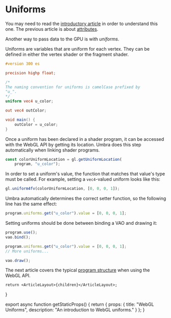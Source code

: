 # Uniforms

You may need to read the 
[introductory article](/webgl/what-is) in order to
understand this one. The previous article is about
[attributes](/webgl/attributes).

Another way to pass data to the GPU is with *uniforms*.

Uniforms are variables that are uniform for each vertex.
They can be defined in either the vertex shader or the
fragment shader.

```glsl
#version 300 es

precision highp float;

/*
The naming convention for uniforms is camelCase prefixed by
"u_".
*/
uniform vec4 u_color;

out vec4 outColor;

void main() {
	outColor = u_color;
}
```

Once a uniform has been declared in a shader program, it
can be accessed with the WebGL API by getting its location.
Umbra does this step automatically when linking shader
programs.

```js
const colorUniformLocation = gl.getUniformLocation(
	program, "u_color");
```

In order to set a uniform's value, the function that
matches that value's type must be called. For example,
setting a `vec4`-valued uniform looks like this:

```js
gl.uniform4fv(colorUniformLocation, [0, 0, 0, 1]);
```

Umbra automatically determines the correct setter
function, so the following line has the same effect:

```js
program.uniforms.get("u_color").value = [0, 0, 0, 1];
```

Setting uniforms should be done between binding a VAO and
drawing it:

```js
program.use();
vao.bind();

program.uniforms.get("u_color").value = [0, 0, 0, 1];
// More uniforms...

vao.draw();
```

The next article covers the typical
[program structure](/webgl/program-structure) when
using the WebGL API.

	return <ArticleLayout>{children}</ArticleLayout>;
}

export async function getStaticProps() {
	return {
		props: {
			title: "WebGL Uniforms",
			description: "An introduction to WebGL uniforms."
		}
	};
}

